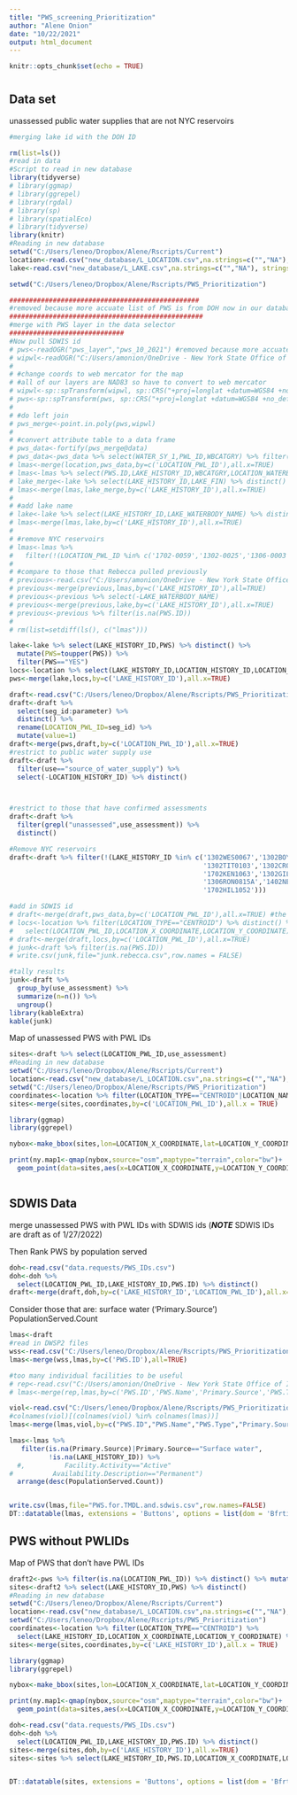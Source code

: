 ```yaml
---
title: "PWS_screening_Prioritization"
author: "Alene Onion"
date: "10/22/2021"
output: html_document
---
```


```r
knitr::opts_chunk$set(echo = TRUE)
```

#  {.tabset}

## Data set

unassessed public water supplies that are not NYC reservoirs

```r
#merging lake id with the DOH ID

rm(list=ls())
#read in data
#Script to read in new database
library(tidyverse)
# library(ggmap)
# library(ggrepel)
# library(rgdal)
# library(sp)
# library(spatialEco)
# library(tidyverse)
library(knitr)
#Reading in new database
setwd("C:/Users/leneo/Dropbox/Alene/Rscripts/Current")
location<-read.csv("new_database/L_LOCATION.csv",na.strings=c("","NA"), stringsAsFactors=FALSE)
lake<-read.csv("new_database/L_LAKE.csv",na.strings=c("","NA"), stringsAsFactors=FALSE)

setwd("C:/Users/leneo/Dropbox/Alene/Rscripts/PWS_Prioritization")

################################################
#removed because more accuate list of PWS is from DOH now in our database
#################################################
#merge with PWS layer in the data selector
#############################
#Now pull SDWIS id
# pws<-readOGR("pws_layer","pws_10_2021") #removed because more accuate list of PWS is from DOH now in our database
# wipwl<-readOGR("C:/Users/amonion/OneDrive - New York State Office of Information Technology Services/Lakes.Database/data/2020/data.requests/gis.data.selector","dec_wipwl_lakes")
# 
# #change coords to web mercator for the map
# #all of our layers are NAD83 so have to convert to web mercator
# wipwl<-sp::spTransform(wipwl, sp::CRS("+proj=longlat +datum=WGS84 +no_defs"))
# pws<-sp::spTransform(pws, sp::CRS("+proj=longlat +datum=WGS84 +no_defs"))
# 
# #do left join
# pws_merge<-point.in.poly(pws,wipwl)
# 
# #convert attribute table to a data frame
# pws_data<-fortify(pws_merge@data)
# pws_data<-pws_data %>% select(WATER_SY_1,PWL_ID,WBCATGRY) %>% filter(!is.na(PWL_ID)) %>% distinct() %>% rename(PWS.ID=WATER_SY_1,LOCATION_PWL_ID=PWL_ID)
# lmas<-merge(location,pws_data,by=c('LOCATION_PWL_ID'),all.x=TRUE)
# lmas<-lmas %>% select(PWS.ID,LAKE_HISTORY_ID,WBCATGRY,LOCATION_WATERBODY_CLASSIFICATION,LOCATION_PWL_ID) %>% filter(!is.na(PWS.ID)) %>% distinct()
# lake_merge<-lake %>% select(LAKE_HISTORY_ID,LAKE_FIN) %>% distinct()
# lmas<-merge(lmas,lake_merge,by=c('LAKE_HISTORY_ID'),all.x=TRUE)
# 
# #add lake name
# lake<-lake %>% select(LAKE_HISTORY_ID,LAKE_WATERBODY_NAME) %>% distinct()
# lmas<-merge(lmas,lake,by=c('LAKE_HISTORY_ID'),all.x=TRUE)
# 
# #remove NYC reservoirs
# lmas<-lmas %>% 
#   filter(!(LOCATION_PWL_ID %in% c('1702-0059','1302-0025','1306-0003')))
# 
# #compare to those that Rebecca pulled previously
# previous<-read.csv("C:/Users/amonion/OneDrive - New York State Office of Information Technology Services/Rscripts/PWS_Prioritization/PWS.csv")
# previous<-merge(previous,lmas,by=c('LAKE_HISTORY_ID'),all=TRUE)
# previous<-previous %>% select(-LAKE_WATERBODY_NAME)
# previous<-merge(previous,lake,by=c('LAKE_HISTORY_ID'),all.x=TRUE)
# previous<-previous %>% filter(is.na(PWS.ID))
# 
# rm(list=setdiff(ls(), c("lmas")))

lake<-lake %>% select(LAKE_HISTORY_ID,PWS) %>% distinct() %>% 
  mutate(PWS=toupper(PWS)) %>% 
  filter(PWS=="YES")
locs<-location %>% select(LAKE_HISTORY_ID,LOCATION_HISTORY_ID,LOCATION_PWL_ID) %>% distinct()
pws<-merge(lake,locs,by=c('LAKE_HISTORY_ID'),all.x=TRUE)

draft<-read.csv("C:/Users/leneo/Dropbox/Alene/Rscripts/PWS_Prioritization/2022_stayCALM_ponded_internal-draft-assessments.csv")
draft<-draft %>% 
  select(seg_id:parameter) %>% 
  distinct() %>% 
  rename(LOCATION_PWL_ID=seg_id) %>% 
  mutate(value=1)
draft<-merge(pws,draft,by=c('LOCATION_PWL_ID'),all.x=TRUE)
#restrict to public water supply use
draft<-draft %>% 
  filter(use=="source_of_water_supply") %>% 
  select(-LOCATION_HISTORY_ID) %>% distinct()



#restrict to those that have confirmed assessments
draft<-draft %>% 
  filter(grepl("unassessed",use_assessment)) %>% 
  distinct()

#Remove NYC reservoirs
draft<-draft %>% filter(!(LAKE_HISTORY_ID %in% c('1302WES0067','1302BOY0076','1302EAS0089','1302BOG0086','1302MID0062','1302DIV0083','1302CRO0059',
                                                 '1302TIT0103','1302CRO0109','1302AMA0050','1302MUS0044A','1302NEW0044',
                                                 '1702KEN1063','1302GIL0061','1302GLE0074','1302KIR0052','1404CAN0402A','1403PEP0358A',
                                                 '1306RON0815A','1402NEV0058B','1307ASH0848','1202SCH0638A','1301JER1042',
                                                 '1702HIL1052')))

#add in SDWIS id
# draft<-merge(draft,pws_data,by=c('LOCATION_PWL_ID'),all.x=TRUE) #the merge is incomplete so asking DOH for this data
# locs<-location %>% filter(LOCATION_TYPE=="CENTROID") %>% distinct() %>%
#   select(LOCATION_PWL_ID,LOCATION_X_COORDINATE,LOCATION_Y_COORDINATE) %>% distinct()
# draft<-merge(draft,locs,by=c('LOCATION_PWL_ID'),all.x=TRUE)
# junk<-draft %>% filter(is.na(PWS.ID))
# write.csv(junk,file="junk.rebecca.csv",row.names = FALSE)

#tally results
junk<-draft %>% 
  group_by(use_assessment) %>% 
  summarize(n=n()) %>% 
  ungroup()
library(kableExtra)
kable(junk)
```

Map of unassessed PWS with PWL IDs

```r
sites<-draft %>% select(LOCATION_PWL_ID,use_assessment)
#Reading in new database
setwd("C:/Users/leneo/Dropbox/Alene/Rscripts/Current")
location<-read.csv("new_database/L_LOCATION.csv",na.strings=c("","NA"), stringsAsFactors=FALSE)
setwd("C:/Users/leneo/Dropbox/Alene/Rscripts/PWS_Prioritization")
coordinates<-location %>% filter(LOCATION_TYPE=="CENTROID"|LOCATION_NAME=="CHAUTAUQUA S CSLAP SITE 33.1") %>% select(LOCATION_PWL_ID,LOCATION_X_COORDINATE,LOCATION_Y_COORDINATE) %>% distinct()
sites<-merge(sites,coordinates,by=c('LOCATION_PWL_ID'),all.x = TRUE)

library(ggmap)
library(ggrepel)

nybox<-make_bbox(sites,lon=LOCATION_X_COORDINATE,lat=LOCATION_Y_COORDINATE)

print(ny.map1<-qmap(nybox,source="osm",maptype="terrain",color="bw")+
  geom_point(data=sites,aes(x=LOCATION_X_COORDINATE,y=LOCATION_Y_COORDINATE,label=LOCATION_PWL_ID),size=4))



```



## SDWIS Data

merge unassessed PWS with PWL IDs with SDWIS ids
(___NOTE___ SDWIS IDs are draft as of 1/27/2022)

Then Rank PWS by population served

```r
doh<-read.csv("data.requests/PWS_IDs.csv")
doh<-doh %>%
  select(LOCATION_PWL_ID,LAKE_HISTORY_ID,PWS.ID) %>% distinct() 
draft<-merge(draft,doh,by=c('LAKE_HISTORY_ID','LOCATION_PWL_ID'),all.x=TRUE)

```

Consider those that are:
surface water ('Primary.Source')
PopulationServed.Count

```r
lmas<-draft
#read in DWSP2 files
wss<-read.csv("C:/Users/leneo/Dropbox/Alene/Rscripts/PWS_Prioritization/water.systems.summary.csv")
lmas<-merge(wss,lmas,by=c('PWS.ID'),all=TRUE)

#too many individual facilities to be useful
# rep<-read.csv("C:/Users/amonion/OneDrive - New York State Office of Information Technology Services/Rscripts/PWS_Prioritization/facility.report.csv")
# lmas<-merge(rep,lmas,by=c('PWS.ID','PWS.Name','Primary.Source','PWS.Type','Owner.Type'),all=TRUE)

viol<-read.csv("C:/Users/leneo/Dropbox/Alene/Rscripts/PWS_Prioritization/Water System Summary viol.csv")
#colnames(viol)[(colnames(viol) %in% colnames(lmas))]
lmas<-merge(lmas,viol,by=c("PWS.ID","PWS.Name","PWS.Type","Primary.Source","Counties.Served","Cities.Served","PopulationServed.Count","Number.of.Facilities"),all.x=TRUE)

lmas<-lmas %>% 
   filter(is.na(Primary.Source)|Primary.Source=="Surface water",
          !is.na(LAKE_HISTORY_ID)) %>% 
  #,          Facility.Activity=="Active"
#          Availability.Description=="Permanent")
  arrange(desc(PopulationServed.Count))


write.csv(lmas,file="PWS.for.TMDL.and.sdwis.csv",row.names=FALSE)
DT::datatable(lmas, extensions = 'Buttons', options = list(dom = 'Bfrtip',buttons = c('copy', 'csv', 'excel', 'pdf', 'print')))


```

## PWS without PWLIDs

Map of PWS that don't have PWL IDs

```r
draft2<-pws %>% filter(is.na(LOCATION_PWL_ID)) %>% distinct() %>% mutate(PWS=="yes")
sites<-draft2 %>% select(LAKE_HISTORY_ID,PWS) %>% distinct()
#Reading in new database
setwd("C:/Users/leneo/Dropbox/Alene/Rscripts/Current")
location<-read.csv("new_database/L_LOCATION.csv",na.strings=c("","NA"), stringsAsFactors=FALSE)
setwd("C:/Users/leneo/Dropbox/Alene/Rscripts/PWS_Prioritization")
coordinates<-location %>% filter(LOCATION_TYPE=="CENTROID") %>% 
  select(LAKE_HISTORY_ID,LOCATION_X_COORDINATE,LOCATION_Y_COORDINATE) %>% distinct()
sites<-merge(sites,coordinates,by=c('LAKE_HISTORY_ID'),all.x = TRUE)

library(ggmap)
library(ggrepel)

nybox<-make_bbox(sites,lon=LOCATION_X_COORDINATE,lat=LOCATION_Y_COORDINATE)

print(ny.map1<-qmap(nybox,source="osm",maptype="terrain",color="bw")+
  geom_point(data=sites,aes(x=LOCATION_X_COORDINATE,y=LOCATION_Y_COORDINATE,label=LAKE_HISTORY_ID),size=4))

doh<-read.csv("data.requests/PWS_IDs.csv")
doh<-doh %>%
  select(LOCATION_PWL_ID,LAKE_HISTORY_ID,PWS.ID) %>% distinct() 
sites<-merge(sites,doh,by=c('LAKE_HISTORY_ID'),all.x=TRUE)
sites<-sites %>% select(LAKE_HISTORY_ID,PWS.ID,LOCATION_X_COORDINATE,LOCATION_Y_COORDINATE) %>% distinct()


DT::datatable(sites, extensions = 'Buttons', options = list(dom = 'Bfrtip',buttons = c('copy', 'csv', 'excel', 'pdf', 'print')))
```
